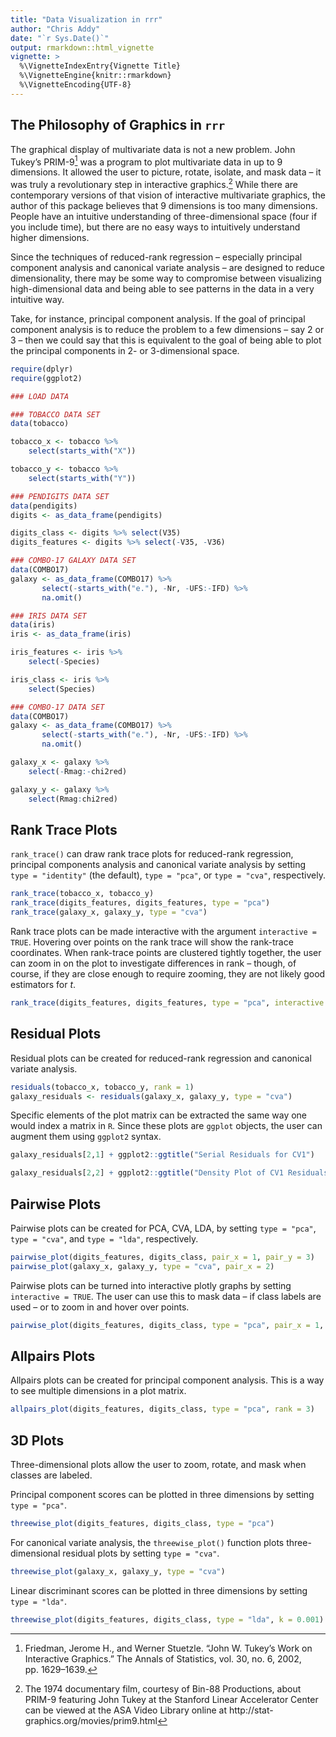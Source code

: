 ```yaml
---
title: "Data Visualization in rrr"
author: "Chris Addy"
date: "`r Sys.Date()`"
output: rmarkdown::html_vignette
vignette: >
  %\VignetteIndexEntry{Vignette Title}
  %\VignetteEngine{knitr::rmarkdown}
  %\VignetteEncoding{UTF-8}
---
```


## The Philosophy of Graphics in `rrr`

The graphical display of multivariate data is not a new problem. John Tukey's PRIM-9^[Friedman, Jerome H., and Werner Stuetzle. “John W. Tukey's Work on Interactive Graphics.” The Annals of Statistics, vol. 30, no. 6, 2002, pp. 1629–1639.] was a program to plot multivariate data in up to 9 dimensions. It allowed the user to picture, rotate, isolate, and mask data -- it was truly a revolutionary step in interactive graphics.^[The 1974 documentary film, courtesy of Bin-88 Productions, about PRIM-9 featuring John Tukey at the Stanford Linear Accelerator Center can be viewed at the ASA Video Library online at http://stat-graphics.org/movies/prim9.html] While there are contemporary versions of that vision of interactive multivariate graphics, the author of this package believes that 9 dimensions is too many dimensions. People have an intuitive understanding of three-dimensional space (four if you include time), but there are no easy ways to intuitively understand higher dimensions.

Since the techniques of reduced-rank regression -- especially principal component analysis and canonical variate analysis -- are designed to reduce dimensionality, there may be some way to compromise between visualizing high-dimensional data and being able to see patterns in the data in a very intuitive way.

Take, for instance, principal component analysis. If the goal of principal component analysis is to reduce the problem to a few dimensions -- say 2 or 3 -- then we could say that this is equivalent to the goal of being able to plot the principal components in 2- or 3-dimensional space.

```r
require(dplyr)
require(ggplot2)

### LOAD DATA

### TOBACCO DATA SET
data(tobacco)

tobacco_x <- tobacco %>%
	select(starts_with("X"))

tobacco_y <- tobacco %>%
	select(starts_with("Y"))

### PENDIGITS DATA SET
data(pendigits)
digits <- as_data_frame(pendigits)

digits_class <- digits %>% select(V35)
digits_features <- digits %>% select(-V35, -V36)

### COMBO-17 GALAXY DATA SET
data(COMBO17)
galaxy <- as_data_frame(COMBO17) %>%
       select(-starts_with("e."), -Nr, -UFS:-IFD) %>%
       na.omit()

### IRIS DATA SET
data(iris)
iris <- as_data_frame(iris)

iris_features <- iris %>%
	select(-Species)

iris_class <- iris %>%
	select(Species)

### COMBO-17 DATA SET
data(COMBO17)
galaxy <- as_data_frame(COMBO17) %>%
       select(-starts_with("e."), -Nr, -UFS:-IFD) %>%
       na.omit()

galaxy_x <- galaxy %>%
	select(-Rmag:-chi2red)

galaxy_y <- galaxy %>%
	select(Rmag:chi2red)
```

## Rank Trace Plots

`rank_trace()` can draw rank trace plots for reduced-rank regression, principal components analysis and canonical variate analysis by setting `type = "identity"` (the default), `type = "pca"`, or `type = "cva"`, respectively.

```r
rank_trace(tobacco_x, tobacco_y)
rank_trace(digits_features, digits_features, type = "pca")
rank_trace(galaxy_x, galaxy_y, type = "cva")
```

Rank trace plots can be made interactive with the argument `interactive = TRUE`. Hovering over points on the rank trace will show the rank-trace coordinates. When rank-trace points are clustered tightly together, the user can zoom in on the plot to investigate differences in rank -- though, of course, if they are close enough to require zooming, they are not likely good estimators for $t$.

```r
rank_trace(digits_features, digits_features, type = "pca", interactive = TRUE)
```

## Residual Plots

Residual plots can be created for reduced-rank regression and canonical variate analysis.

```r
residuals(tobacco_x, tobacco_y, rank = 1)
galaxy_residuals <- residuals(galaxy_x, galaxy_y, type = "cva")
```

Specific elements of the plot matrix can be extracted the same way one would index a matrix in `R`. Since these plots are `ggplot` objects, the user can augment them using `ggplot2` syntax.

```r
galaxy_residuals[2,1] + ggplot2::ggtitle("Serial Residuals for CV1")

galaxy_residuals[2,2] + ggplot2::ggtitle("Density Plot of CV1 Residuals")
```

## Pairwise Plots

Pairwise plots can be created for PCA, CVA, LDA, by setting `type = "pca"`, `type = "cva"`, and `type = "lda"`, respectively.

```r
pairwise_plot(digits_features, digits_class, pair_x = 1, pair_y = 3)
pairwise_plot(galaxy_x, galaxy_y, type = "cva", pair_x = 2)
```

Pairwise plots can be turned into interactive plotly graphs by setting `interactive = TRUE`. The user can use this to mask data -- if class labels are used -- or to zoom in and hover over points.

```r
pairwise_plot(digits_features, digits_class, type = "pca", pair_x = 1, pair_y = 3, interactive = TRUE)
```

## Allpairs Plots

Allpairs plots can be created for principal component analysis. This is a way to see multiple dimensions in a plot matrix.

```r
allpairs_plot(digits_features, digits_class, type = "pca", rank = 3)
```

## 3D Plots

Three-dimensional plots allow the user to zoom, rotate, and mask when classes are labeled.

Principal component scores can be plotted in three dimensions by setting
`type = "pca"`.

```r
threewise_plot(digits_features, digits_class, type = "pca")
```

For canonical variate analysis, the `threewise_plot()` function plots
three-dimensional residual plots by setting `type = "cva"`.

```r
threewise_plot(galaxy_x, galaxy_y, type = "cva")
```

Linear discriminant scores can be plotted in three dimensions by setting
`type = "lda"`.

```r
threewise_plot(digits_features, digits_class, type = "lda", k = 0.001)
```
